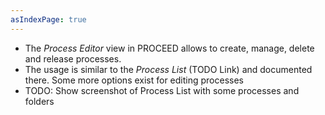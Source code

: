 ```yaml
---
asIndexPage: true
---
```


- The _Process Editor_ view in PROCEED allows to create, manage, delete and release processes.
- The usage is similar to the _Process List_ (TODO Link) and documented there. Some more options exist for editing processes
- TODO: Show screenshot of Process List with some processes and folders
